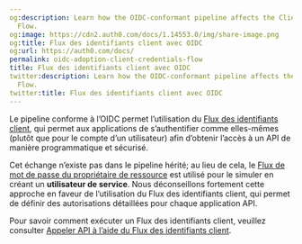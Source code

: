 ```yaml
---
og:description: Learn how the OIDC-conformant pipeline affects the Client Credentials
  Flow.
og:image: https://cdn2.auth0.com/docs/1.14553.0/img/share-image.png
og:title: Flux des identifiants client avec OIDC
og:url: https://auth0.com/docs/
permalink: oidc-adoption-client-credentials-flow
title: Flux des identifiants client avec OIDC
twitter:description: Learn how the OIDC-conformant pipeline affects the Client Credentials
  Flow.
twitter:title: Flux des identifiants client avec OIDC
---
```


Le pipeline conforme à l’OIDC permet l’utilisation du [Flux des identifiants client](/login/flows/client-credentials-flow), qui permet aux applications de s’authentifier comme elles-mêmes (plutôt que pour le compte d’un utilisateur) afin d’obtenir l’accès à un API de manière programmatique et sécurisé.

Cet échange n’existe pas dans le pipeline hérité; au lieu de cela, le [Flux de mot de passe du propriétaire de ressource](/login/flows/resource-owner-password-flow) est utilisé pour le simuler en créant un **utilisateur de service**. Nous déconseillons fortement cette approche en faveur de l’utilisation du Flux des identifiants client, qui permet de définir des autorisations détaillées pour chaque application API.

Pour savoir comment exécuter un Flux des identifiants client, veuillez consulter [Appeler API à l’aide du Flux des identifiants client](/login/flows/call-your-api-using-the-client-credentials-flow).